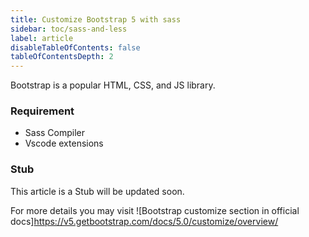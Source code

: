 ```yaml
---
title: Customize Bootstrap 5 with sass
sidebar: toc/sass-and-less
label: article
disableTableOfContents: false
tableOfContentsDepth: 2
---
```


Bootstrap is a popular HTML, CSS, and JS library.

### Requirement

- Sass Compiler
- Vscode extensions

### Stub

This article is a Stub will be updated soon.

For more details you may visit ![Bootstrap customize section in official docs]https://v5.getbootstrap.com/docs/5.0/customize/overview/
